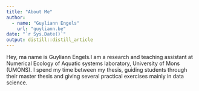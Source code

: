 ```yaml
---
title: "About Me"
author:
  - name: "Guyliann Engels" 
    url: "guyliann.be"
date: "`r Sys.Date()`"
output: distill::distill_article
---
```


Hey, ma name is Guyliann Engels.I am a research and teaching assistant at Numerical Ecology of Aquatic systems laboratory, University of Mons (UMONS). I spend my time between my thesis, guiding students through their master thesis and giving several practical exercises mainly in data science.

